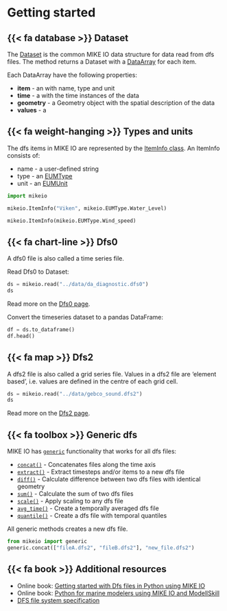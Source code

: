# Getting started

## {{< fa database >}} Dataset
The [Dataset](dataset.qmd) is the common MIKE IO data structure for data read from dfs files. 
The  [](`mikeio.read`) method returns a Dataset with a [DataArray](dataarray.qmd) for each item.

Each DataArray have the following properties:

* **item** - an  [](`mikeio.ItemInfo`) with name, type and unit
* **time** - a [](`pandas.DatetimeIndex`) with the time instances of the data
* **geometry** - a Geometry object with the spatial description of the data
* **values** - a [](`numpy.ndarray`)

## {{< fa weight-hanging >}} Types and units

The dfs items in MIKE IO are represented by the [ItemInfo class](eum.ItemInfo).
An ItemInfo consists of:

* name - a user-defined string 
* type - an [EUMType](`mikeio.EUMType`) 
* unit - an [EUMUnit](`mikeio.EUMUnit`)

```python
import mikeio

mikeio.ItemInfo("Viken", mikeio.EUMType.Water_Level)
```

```python
mikeio.ItemInfo(mikeio.EUMType.Wind_speed)
```

## {{< fa chart-line >}} Dfs0
A dfs0 file is also called a time series file. 

Read Dfs0 to Dataset:

```python
ds = mikeio.read("../data/da_diagnostic.dfs0")
ds
```

Read more on the [Dfs0 page](dfs0.qmd).

Convert the timeseries dataset to a pandas DataFrame:

```python
df = ds.to_dataframe()
df.head()
```


## {{< fa map >}} Dfs2

A dfs2 file is also called a grid series file. Values in a dfs2 file are ‘element based’, i.e. values are defined in the centre of each grid cell. 

```python
ds = mikeio.read("../data/gebco_sound.dfs2")
ds
```

Read more on the [Dfs2 page](dfs2.qmd).


## {{< fa toolbox >}} Generic dfs
MIKE IO has [`generic`](generic.md) functionality that works for all dfs files: 

* [`concat()`](`mikeio.generic.concat`) - Concatenates files along the time axis
* [`extract()`](`mikeio.generic.extract`) - Extract timesteps and/or items to a new dfs file
* [`diff()`](`mikeio.generic.diff`) - Calculate difference between two dfs files with identical geometry
* [`sum()`](`mikeio.generic.sum`) - Calculate the sum of two dfs files
* [`scale()`](`mikeio.generic.scale`) - Apply scaling to any dfs file
* [`avg_time()`](`mikeio.generic.avg_time`) - Create a temporally averaged dfs file
* [`quantile()`](`mikeio.generic.quantile`) - Create a dfs file with temporal quantiles

All generic methods creates a new dfs file.

```python
from mikeio import generic
generic.concat(["fileA.dfs2", "fileB.dfs2"], "new_file.dfs2")
```

## {{< fa book >}} Additional resources

* Online book: [Getting started with Dfs files in Python using MIKE IO](https://dhi.github.io/getting-started-with-mikeio)
* Online book: [Python for marine modelers using MIKE IO and ModellSkill](https://dhi.github.io/book-learn-mikeio-modelskill)
* [DFS file system specification](https://docs.mikepoweredbydhi.com/core_libraries/dfs/dfs-file-system)